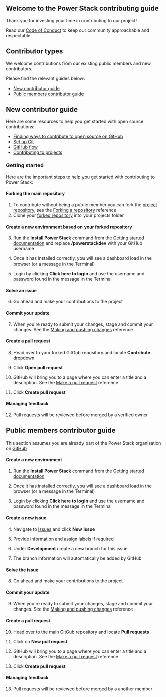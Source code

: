 ## Welcome to the Power Stack contributing guide

Thank you for investing your time in contributing to our project!

Read our [Code of Conduct](/code-of-conduct/) to keep our community approachable and respectable.

## Contributor types

We welcome contributions from our existing public members and new contributors.

Please find the relevant guides below:

- [New contributor guide](#new-contributor-guide)
- [Public members contributor guide](#public-members-contributor-guide)

## New contributor guide

Here are some resources to help you get started with open source contributions:

- [Finding ways to contribute to open source on GitHub](https://docs.github.com/en/get-started/exploring-projects-on-github/finding-ways-to-contribute-to-open-source-on-github)
- [Set up Git](https://docs.github.com/en/get-started/quickstart/set-up-git)
- [GitHub flow](https://docs.github.com/en/get-started/quickstart/github-flow)
- [Contributing to projects](https://docs.github.com/en/get-started/quickstart/contributing-to-projects)

### Getting started

Here are the important steps to help you get started with contributing to Power Stack:

#### Forking the main repository

1. To contribute without being a public member you can fork the [project repository](https://github.com/powerstackdev/power-stack), see the [Forking a repository](https://docs.github.com/en/get-started/quickstart/fork-a-repo#forking-a-repository) reference
2. Clone your [forked repository](https://docs.github.com/en/get-started/quickstart/fork-a-repo#cloning-your-forked-repository) into your projects folder

#### Create a new environment based on your forked repository

3. Run the **Install Power Stack** command from the [Getting started documentation](https://powerstack.dev/docs/intro/getting-started/#install-power-stack) and replace **/powerstackdev** with your GitHub username

4. Once it has installed correctly, you will see a dashboard load in the browser (or a message in the Terminal)

5. Login by clicking **Click here to login** and use the username and password found in the message in the Terminal

#### Solve an issue

6. Go ahead and make your contributions to the project

#### Commit your update

7. When you're ready to submit your changes, stage and commit your changes. See the [Making and pushing changes](https://docs.github.com/en/get-started/quickstart/contributing-to-projects#making-and-pushing-changes) reference

#### Create a pull request

8. Head over to your forked GitGub repository and locate **Contribute** dropdown

9. Click **Open pull request**

10. GitHub will bring you to a page where you can enter a title and a description. See the [Make a pull request](https://docs.github.com/en/get-started/quickstart/contributing-to-projects#making-a-pull-request) reference

11. Click **Create pull request**

#### Managing feedback

12. Pull requests will be reviewed before merged by a verified owner

## Public members contributor guide

This section assumes you are already part of the Power Stack organisation on [GitHub](https://github.com/powerstackdev/power-stack)

#### Create a new environment

1. Run the **Install Power Stack** command from the [Getting started documentation](https://powerstack.dev/docs/intro/getting-started/#install-power-stack)

2. Once it has installed correctly, you will see a dashboard load in the browser (or a message in the Terminal)

3. Login by clicking **Click here to login** and use the username and password found in the message in the Terminal

#### Create a new issue

4. Navigate to [Issues](https://github.com/powerstackdev/power-stack/issues) and click **New issue**

5. Provide information and assign labels if required

6. Under **Development** create a new branch for this issue

7. The branch information will automatically be added by GitHub

#### Solve the issue

8. Go ahead and make your contributions to the project

#### Commit your update

9. When you're ready to submit your changes, stage and commit your changes. See the [Making and pushing changes](https://docs.github.com/en/get-started/quickstart/contributing-to-projects#making-and-pushing-changes) reference

#### Create a pull request

10. Head over to the main GitGub repository and locate **Pull requests**

11. Click on **New pull request**

11. GitHub will bring you to a page where you can enter a title and a description. See the [Make a pull request](https://docs.github.com/en/get-started/quickstart/contributing-to-projects#making-a-pull-request) reference

12. Click **Create pull request**

#### Managing feedback

13. Pull requests will be reviewed before merged by a another member